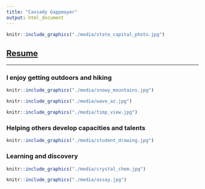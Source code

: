 ```yaml
---
title: "Cassady Gappmayer"
output: html_document
---
```


```r
knitr::include_graphics("./media/state_capital_photo.jpg")
```

## [Resume](https://casgap.github.io/about-me/Resume.pdf)

___

### I enjoy getting outdoors and hiking
```r
knitr::include_graphics("./media/snowy_mountains.jpg")
```

```r
knitr::include_graphics("./media/wave_az.jpg")
```

```r
knitr::include_graphics("./media/timp_view.jpg")
```

### Helping others develop capacities and talents
```r
knitr::include_graphics("./media/student_drawing.jpg")
```

### Learning and discovery
```r
knitr::include_graphics("./media/crystal_chem.jpg")
```

```r
knitr::include_graphics("./media/assay.jpg")
```